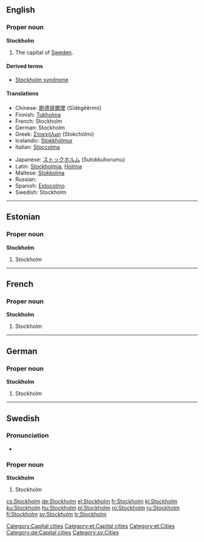 {{wikipedia}}
==English==

===Proper noun===
'''Stockholm'''

# The capital of [[Sweden]].

====Derived terms====
* [[Stockholm syndrome]]

====Translations====
{{top}}
* Chinese: [[斯德哥爾摩]] (Sīdégēěrmó)
* Finnish: [[Tukholma]]
* French: Stockholm
* German: Stockholm
* Greek: [[Στοκχόλμη]] (Stokchólmi) {{f}}
* Icelandic: [[Stokkhólmur]] {{m}}
* Italian: [[Stoccolma]] {{f}}
{{mid}}
* Japanese: [[ストックホルム]] (Sutokkuhorumu)
* Latin: [[Stockholmia]], [[Holmia]]
* Maltese: [[Stokkolma]]
* Russian: {{t|ru|Стокгольм|tr=Stokgól’m|m}}
* Spanish: [[Estocolmo]]
* Swedish: Stockholm
{{bottom}}

[[Category:Capital cities]]

----

==Estonian==

===Proper noun===
'''Stockholm'''

# Stockholm

[[Category:et:Capital cities]]
[[Category:et:Cities]]

----

==French==

===Proper noun===
'''Stockholm'''

# Stockholm

----

==German==

===Proper noun===
'''Stockholm'''

# Stockholm

[[Category:de:Capital cities]]

----

==Swedish==

===Pronunciation===
* {{audio|Sv-Stockholm.ogg|audio}}

===Proper noun===
'''Stockholm'''

# Stockholm

[[Category:sv:Cities]]

[[cs:Stockholm]]
[[de:Stockholm]]
[[el:Stockholm]]
[[fr:Stockholm]]
[[kl:Stockholm]]
[[ku:Stockholm]]
[[hu:Stockholm]]
[[pl:Stockholm]]
[[ro:Stockholm]]
[[ru:Stockholm]]
[[fi:Stockholm]]
[[sv:Stockholm]]
[[tr:Stockholm]]